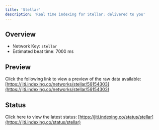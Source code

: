 ```yaml
---
title: 'Stellar'
description: 'Real time indexing for Stellar; delivered to you'
---
```


## Overview
- Network Key: `stellar`
- Estimated beat time: 7000 ms

## Preview
Click the following link to view a preview of the raw data available: [https://jiti.indexing.co/networks/stellar/56154303](https://jiti.indexing.co/networks/stellar/56154303)

## Status
Click here to view the latest status: [https://jiti.indexing.co/status/stellar](https://jiti.indexing.co/status/stellar)
